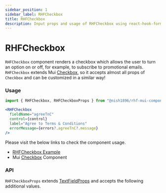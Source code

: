 ```yaml
---
sidebar_position: 1
sidebar_label: RHFCheckbox
title: RHFCheckbox
description: Input props and usage of RHFCheckbox using react-hook-form.
---
```



# RHFCheckbox

`RHFCheckbox` component renders a checkbox which allows the user to turn an option on or off, for 
example, to subscribe to promotional emails. `RHFCheckbox` extends Mui [Checkbox](https://mui.com/material-ui/react-checkbox/),
so it accepts almost all props of `Checkbox` and can be customized in a similar way!

### Usage

```js
import { RHFCheckbox, RHFCheckboxProps } from "@nish1896/rhf-mui-components";
```

```jsx
<RHFCheckbox
  fieldName="agreeTnC"
  control={control}
  label="Agree to Terms & Conditions"
  errorMessage={errors?.agreeTnC?.message}
/>
```

Please visit the below links to check the component usage.

- [RHFCheckbox Example](https://mui.com/material-ui/react-text-field/)
- Mui [Checkbox](https://mui.com/material-ui/react-checkbox/) Component

### API

`RHFCheckboxProps` extends [TextFieldProps](https://mui.com/material-ui/api/text-field/) and accepts the following additional values.

<RHFCheckboxPropsTable />
